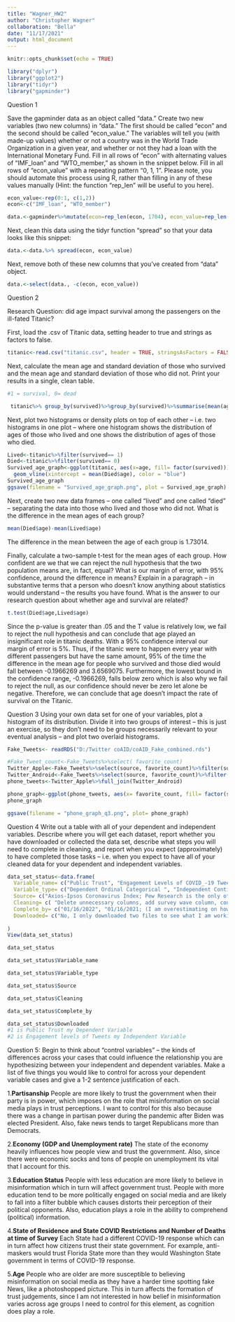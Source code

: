 ---
title: "Wagner_HW2"
author: "Christopher Wagner"
collaboration: "Bella"
date: "11/17/2021"
output: html_document
---

```{r setup, include=FALSE}
knitr::opts_chunk$set(echo = TRUE)
```

```{r}
library("dplyr")
library("ggplot2")
library("tidyr")
library("gapminder")
```

Question 1

Save the gapminder data as an object called “data.” Create two new variables (two new
columns) in “data.” The first should be called “econ” and the second should be called
“econ_value.” The variables will tell you (with made-up values) whether or not a country was in
the World Trade Organization in a given year, and whether or not they had a loan with the
International Monetary Fund. Fill in all rows of “econ” with alternating values of “IMF_loan”
and “WTO_member,” as shown in the snippet below. Fill in all rows of “econ_value” with a
repeating pattern “0, 1, 1”. Please note, you should automate this process using R, rather than
filling in any of these values manually (Hint: the function “rep_len” will be useful to you here).
```{r}
econ_value<-rep(0:1, c(1,2))
econ<-c("IMF_loan", "WTO_member")

data.<-gapminder%>%mutate(econ=rep_len(econ, 1704), econ_value=rep_len(econ_value, length.out = 1704))


```
Next, clean this data using the tidyr function “spread” so that your data looks like this snippet:
```{r}
data.<-data.%>% spread(econ, econ_value)
```
Next, remove both of these new columns that you've created from “data” object.
```{r}
data.<-select(data., -c(econ, econ_value))
```

Question 2

Research Question: did age impact survival among the passengers on the ill-fated Titanic?

First, load the .csv of Titanic data, setting header to true and strings as factors to false.
```{r}
titanic<-read.csv("titanic.csv", header = TRUE, stringsAsFactors = FALSE)
```

Next, calculate the mean age and standard deviation of those who survived and the mean age
and standard deviation of those who did not. Print your results in a single, clean table.
```{r}
#1 = survival, 0= dead

 titanic%>% group_by(survived)%>%group_by(survived)%>%summarise(mean(age),sd(age))
```

Next, plot two histograms or density plots on top of each other – i.e. two histograms in one plot
– where one histogram shows the distribution of ages of those who lived and one shows the
distribution of ages of those who died.
```{r}
Lived<-titanic%>%filter(survived== 1)
Died<-titanic%>%filter(survived== 0)
Survived_age_graph<-ggplot(titanic, aes(x=age, fill= factor(survived)))+ geom_density(alpha=.5, position="identity")+  geom_vline(xintercept = mean(Lived$age), color = "red") +
  geom_vline(xintercept = mean(Died$age), color = "blue")
Survived_age_graph
ggsave(filename = "Survived_age_graph.png", plot = Survived_age_graph)
```

Next, create two new data frames – one called “lived” and one called “died” – separating
the data into those who lived and those who did not. What is the difference in the mean
ages of each group?
```{r}
mean(Died$age)-mean(Lived$age)
```
The difference in the mean between the age of each group is 1.73014.

Finally, calculate a two-sample t-test for the mean ages of each group. How confident are we
that we can reject the null hypothesis that the two population means are, in fact, equal? What is
our margin of error, with 95% confidence, around the difference in means? Explain in a
paragraph – in substantive terms that a person who doesn't know anything about statistics
would understand – the results you have found. What is the answer to our research question
about whether age and survival are related?
```{r}
t.test(Died$age,Lived$age)
```
Since the p-value is greater than .05 and the T value is relatively low, we fail to reject the null hypothesis and can conclude that age played an insignificant role in titanic deaths. 
With a 95% confidence interval our margin of error is 5%. Thus, if the titanic were to happen every year with different passengers but have the same amount, 95% of the time the difference in the mean age for people who survived and those died would fall between   -0.1966269  and 3.6569075. Furthermore, the lowest bound in the confidence range, -0.1966269, falls below zero which is also why we fail to reject the null, as our confidence should never be zero let alone be negative. Therefore, we can conclude that age doesn't impact the rate of survival on the Titanic. 


Question 3
Using your own data set for one of your variables, plot a histogram of its distribution. Divide it
into two groups of interest – this is just an exercise, so they don't need to be groups necessarily relevant to your eventual analysis – and plot two overlaid histograms.
```{r}
Fake_Tweets<- readRDS("D:/Twitter coAID/coAID_Fake_combined.rds")

#Fake_Tweet_count<-Fake_Tweets%>%select( favorite_count)
Twitter_Apple<-Fake_Tweets%>%select(source, favorite_count)%>%filter(source== "Twitter for iPhone", favorite_count < 500, favorite_count > 10)
Twitter_Android<-Fake_Tweets%>%select(source, favorite_count)%>%filter(source == "Twitter for Android", favorite_count < 500, favorite_count > 10)
phone_tweets<-Twitter_Apple%>%full_join(Twitter_Android)

phone_graph<-ggplot(phone_tweets, aes(x= favorite_count, fill= factor(source)))+ geom_histogram( position="identity", alpha=.3)+  geom_vline(xintercept = mean(Twitter_Apple$favorite_count), color = "red")+ geom_vline(xintercept = mean(Twitter_Android$favorite_count), color = "blue")
phone_graph

ggsave(filename = "phone_graph_q3.png", plot= phone_graph)

```
Question 4
Write out a table with all of your dependent and independent variables. Describe where you will
get each dataset, report whether you have downloaded or collected the data set, describe what
steps you will need to complete in cleaning, and report when you expect (approximately) to have
completed those tasks – i.e. when you expect to have all of your cleaned data for your
dependent and independent variables.
```{r}
data_set_status<-data.frame(
  Variable_name= c("Public Trust", "Engagement Levels of COVID_-19 Tweets (True & False)"),
  Variable_type= c("Dependent Ordinal Categorical ", "Independent Continuous Numerical"),
  Source= c("Axios-Ipsos Coronavirus Index; Pew Research is the only other orgnization thats measure public trust prior t MArch 2021 but I am still working on getting access to their raw data files(I have written everything based off of Axios-Ipsos since I have easy access to their files", "CoAID: COVID-19 Healthcare Misinformation Dataset; (currently still looking at some additional datasets but have not had a chance to collect Tweet ID's, will do before the start of winter quarter. All of my cleaning steps would be the same as the dataframes are pretty clean it's mostly just a matter of deleting columns and merging files)"),
  Cleaning= c( "Delete unnecessary columns, add survey wave column, convert the percentages for respondent answers to quantities of the sample, combine two rows, delete row of respondents that skipped question and subtract from sample size,  merge data files from all 30 waves, quantify survey responses on scale of 0-3, create four additional columns (one for each score),  use spread function so that each survey question for each wave is its own observation (i.e. W2_Govt_Response_Concern), create additional table with Confidence index for each wave in which all the observations in each column are added together and multiplied accordingly. For some of the tasks I don’t know which order I should complete things in terms of efficiency and formatting/coding limitations.", "Delete unnecessary columns, add Veracity column labelling each observation True/False, create engagement column index in which I will add together the number of likes, Hashtags, retweets, and mentions for each post (I need to figure out how to get help on this over break as because the hashtags and mentions are not quantified they’re instead shown as “c(#COVID, #Vaccine…)”), Combine true and false data frames (Or do I want to keep these separate for my regression analysis?)." ),
  Complete_by= c("01/16/2022", "01/16/2021; (I am overestimating on how much time this will take but plan on working on this  a lot over a break as it provides me an excuse to 'escape' my family/mother during my week and a half long visit. I am assuming by 'clean' that our data needs to be ready  to go for regression analysis which will be used in our papers)" ),
  Downloaded= c("No, I only downloaded two files to see what I am working with in terms of cleaning", "Partially, all of my coAID tweets are downloaded and merged accordingly" )
  
)
View(data_set_status)

data_set_status

data_set_status$Variable_name

data_set_status$Variable_type

data_set_status$Source

data_set_status$Cleaning

data_set_status$Complete_by

data_set_status$Downloaded
#1 is Public Trust my Dependent Variable
#2 is Engagement levels of Tweets my Independent Variable
```

Question 5: 
Begin to think about “control variables” – the kinds of differences across your cases that could
influence the relationship you are hypothesizing between your independent and dependent
variables. Make a list of five things you would like to control for across your dependent
variable cases and give a 1-2 sentence justification of each.

1.**Partisanship**
    People are more likely to trust the government when their party is in power, which imposes on the role that misinformation on social media plays in trust perceptions. I want to control for this also because there was a change in partisan power during the pandemic after Biden was elected President. Also, fake news tends to target Republicans more than Democrats. 

2.**Economy (GDP and Unemployment rate)**
    The state of the economy heavily influences how people view and trust the government. Also, since there were economic socks and tons of people on unemployment its vital that I account for     this. 

3.**Education Status**
    People with less education are more likely to believe in misinformation which in turn will affect government trust. People with more education tend to be more politically engaged on social media and are likely to fall into a filter bubble which causes distorts their perception of their political opponents. Also, education plays a role in the ability to comprehend (political) information.

4.**State of Residence and State COVID Restrictions and Number of Deaths at time of Survey**
    Each State had a different COVID-19 response which can in turn affect how citizens trust their state government. For example, anti-maskers would trust Florida State more than they would Washington State government in terms of COVID-19 response. 

5.**Age** 
    People who are older are more susceptible to believing misinformation on social media as they have a harder time spotting fake News, like a photoshopped picture. This in turn affects the formation of trust judgements, since I am not interested in how belief in misinformation varies across age groups I need to control for this element, as cognition does play a role. 
